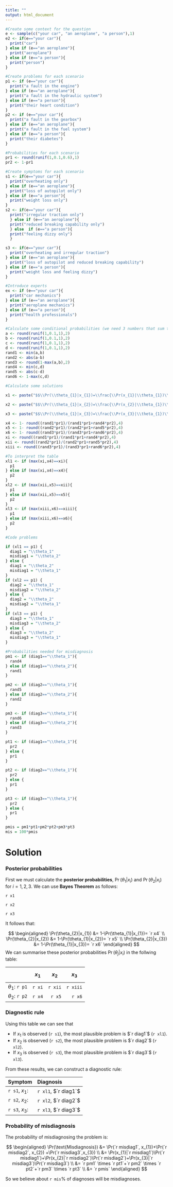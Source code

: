 ```yaml
---
title: ""
output: html_document
---
```

```r
#Create some context for the question
e <- sample(c("your car", "an aeroplane", "a person"),1)
e2 <- if(e=="your car"){
  print("car")
} else if (e=="an aeroplane"){
  print("aeroplane")
} else if (e=="a person"){
  print("person")
}

#Create problems for each scenario
p1 <- if (e=="your car"){
  print("a fault in the engine")
} else if (e=="an aeroplane"){
  print("a fault in the hydraulic system")
} else if (e=="a person"){
  print("their heart condition")
}
p2 <- if (e=="your car"){
  print("a fault in the gearbox")
} else if (e=="an aeroplane"){
  print("a fault in the fuel system")
} else if (e=="a person"){
  print("their diabetes")
}

#Probabilities for each scenario
pr1 <- round(runif(1,0.1,0.6),1)
pr2 <- 1-pr1

#Create symptoms for each scenario
s1 <- if(e=="your car"){
  print("overheating only")
} else if (e=="an aeroplane"){
  print("loss of autopilot only")
} else if (e=="a person"){
  print("weight loss only")
}
s2 <- if(e=="your car"){
  print("irregular traction only")
  } else if (e=="an aeroplane"){
  print("reduced breaking capability only")
  } else  if (e=="a person"){
  print("feeling dizzy only")
  }

s3 <- if(e=="your car"){
  print("overheating and irregular traction")
} else if (e=="an aeroplane"){
  print("loss of autopilot and reduced breaking capability")
} else if (e=="a person"){
  print("weight loss and feeling dizzy")
}

#Introduce experts
ex <- if (e=="your car"){
  print("car mechanics")
} else if (e=="an aeroplane"){
  print("aeroplane mechanics")
} else if (e=="a person"){
  print("health professionals")
}

#Calculate some conditional probabilities (we need 3 numbers that sum to 1)
a <- round(runif(1,0.1,1),2)
b <- round(runif(1,0.1,1),2)
c <- round(runif(1,0.1,1),2)
d <- round(runif(1,0.1,1),2)
rand1 <- min(a,b)
rand2 <- abs(a-b)
rand3 <- round(1-max(a,b),2)
rand4 <- min(c,d)
rand5 <- abs(c-d)
rand6 <- 1-max(c,d)

#Calculate some solutions

x1 <- paste("$$\\Pr(\\theta_{1}|x_{1})=\\frac{\\Pr(x_{1}|\\theta_{1})\\Pr(\\theta_{1})}{\\Pr(x_{1}|\\theta_{1})\\Pr(\\theta_{1})+\\Pr(x_{1}|\\theta_{2})\\Pr(\\theta_{2})}=\\frac{",rand1,"\\times",pr1,"}{",rand1,"\\times",pr1,"+",rand4,"\\times",pr2,"}=",round((rand1*pr1)/(rand1*pr1+rand4*pr2),4),", \\text{ to 4 d.p.}$$")

x2 <- paste("$$\\Pr(\\theta_{1}|x_{2})=\\frac{\\Pr(x_{2}|\\theta_{1})\\Pr(\\theta_{1})}{\\Pr(x_{2}|\\theta_{1})\\Pr(\\theta_{1})+\\Pr(x_{2}|\\theta_{2})\\Pr(\\theta_{2})}=\\frac{",rand2,"\\times",pr1,"}{",rand2,"\\times",pr1,"+",rand5,"\\times",pr2,"}=",round((rand2*pr1)/(rand2*pr1+rand5*pr2),4),", \\text{ to 4 d.p.}$$")

x3 <- paste("$$\\Pr(\\theta_{1}|x_{3})=\\frac{\\Pr(x_{3}|\\theta_{1})\\Pr(\\theta_{1})}{\\Pr(x_{3}|\\theta_{1})\\Pr(\\theta_{1})+\\Pr(x_{3}|\\theta_{2})\\Pr(\\theta_{2})}=\\frac{",rand3,"\\times",pr1,"}{",rand3,"\\times",pr1,"+",rand6,"\\times",pr2,"}=",round((rand3*pr1)/(rand3*pr1+rand6*pr2),4),", \\text{ to 4 d.p.} $$")

x4 <- 1- round((rand1*pr1)/(rand1*pr1+rand4*pr2),4)
x5 <- 1- round((rand2*pr1)/(rand2*pr1+rand5*pr2),4)
x6 <- 1- round((rand3*pr1)/(rand3*pr1+rand6*pr2),4)
xi <- round((rand1*pr1)/(rand1*pr1+rand4*pr2),4)
xii <- round((rand2*pr1)/(rand2*pr1+rand5*pr2),4)
xiii <- round((rand3*pr1)/(rand3*pr1+rand6*pr2),4)

#To interpret the table
xl1 <- if (max(xi,x4)==xi){
  p1
} else if (max(xi,x4)==x4){
  p2
}
xl2 <- if (max(xii,x5)==xii){
  p1
} else if (max(xii,x5)==x5){
  p2
}
xl3 <- if (max(xiii,x6)==xiii){
  p1
} else if (max(xiii,x6)==x6){
  p2
}

#Code problems

if (xl1 == p1) {
  diag1 = "\\theta_1"
  misdiag1 = "\\theta_2"
} else {
  diag1 = "\\theta_2"
  misdiag1 = "\\theta_1"
}
if (xl2 == p1) {
  diag2 = "\\theta_1"
  misdiag2 = "\\theta_2"
} else {
  diag2 = "\\theta_2"
  misdiag2 = "\\theta_1"
}
if (xl3 == p1) {
  diag3 = "\\theta_1"
  misdiag3 = "\\theta_2"
} else {
  diag3 = "\\theta_2"
  misdiag3 = "\\theta_1"
}

#Probabilities needed for misdiagnosis
pm1 <- if (diag1=="\\theta_1"){
  rand4
} else if (diag1=="\\theta_2"){
  rand1
}

pm2 <- if (diag2=="\\theta_1"){
  rand5
} else if (diag2=="\\theta_2"){
  rand2
}

pm3 <- if (diag3=="\\theta_1"){
  rand6
} else if (diag3=="\\theta_2"){
  rand3
}

pt1 <- if (diag1=="\\theta_1"){
  pr2
} else {
  pr1
}

pt2 <- if (diag2=="\\theta_1"){
  pr2
} else {
  pr1
}

pt3 <- if (diag3=="\\theta_1"){
  pr2
} else {
  pr1
}

pmis = pm1*pt1+pm2*pt2+pm3*pt3
mis = 100*pmis
```

Solution
========

### Posterior probabilities

First we must calculate the **posterior probabilities**, $\Pr(\theta_{1}|x_i)$ and $\Pr(\theta_{2}|x_i)$ for $i=1,2,3$. We can use **Bayes Theorem** as follows:

`r x1`

`r x2`

`r x3`  

It follows that:

$$
\begin{aligned}
\Pr(\theta_{2}|x_{1}) &= 1-\Pr(\theta_{1}|x_{1})= `r x4` \\
\Pr(\theta_{2}|x_{2}) &= 1-\Pr(\theta_{1}|x_{2})= `r x5` \\
\Pr(\theta_{2}|x_{3}) &= 1-\Pr(\theta_{1}|x_{3})= `r x6`
\end{aligned}
$$
We can summarise these posterior probabilities $\Pr(\theta_j|x_i)$ in the follwing table:

|                                 | $$x_1$$   | $$x_2$$   | $$x_3$$   |
| :------------------------------ | --------: | --------: | --------: |
| $\theta_{1}$: `r p1`            | `r xi`    | `r xii`   | `r xiii`  |
| $\theta_{2}$: `r p2`            | `r x4`    | `r x5`    | `r x6`    |

### Diagnostic rule

Using this table we can see that

* If $x_1$ is observed (`r s1`), the most plausible problem is $`r diag1`$ (`r xl1`).
* If $x_2$ is observed (`r s2`), the most plausible problem is $`r diag2`$ (`r xl2`).
* If $x_3$ is observed (`r s3`), the most plausible problem is $`r diag3`$ (`r xl3`).

From these results, we can construct a diagnostic rule:

| **Symptom**                       | **Diagnosis**                  |
| :-------------------------------- | :----------------------------- |
| `r s1`, $x_{1}$:                  | `r xl1`, $`r diag1`$           |
| `r s2`, $x_{2}$:                  | `r xl2`, $`r diag2`$           |
| `r s3`, $x_{3}$:                  | `r xl3`, $`r diag3`$           |  

### Probability of misdiagnosis

The probability of misdiagnosing the problem is:

$$
\begin{aligned}
\Pr(\text{Misdiagnosis}) &= \Pr(`r misdiag1`, x_{1})+\Pr(`r misdiag2`, x_{2}) +\Pr(`r misdiag3`,x_{3}) \\
&= \Pr(x_{1}|`r misdiag1`)\Pr(`r misdiag1`)+\Pr(x_{2}|`r misdiag2`)\Pr(`r misdiag2`)+\Pr(x_{3}|`r misdiag3`)\Pr(`r misdiag3`) \\
&= `r pm1` \times `r pt1`+`r pm2` \times `r pt2`+`r pm3` \times `r pt3` \\
&= `r pmis`
\end{aligned}
$$

So we believe about `r mis`% of diagnoses will be misdiagnoses.